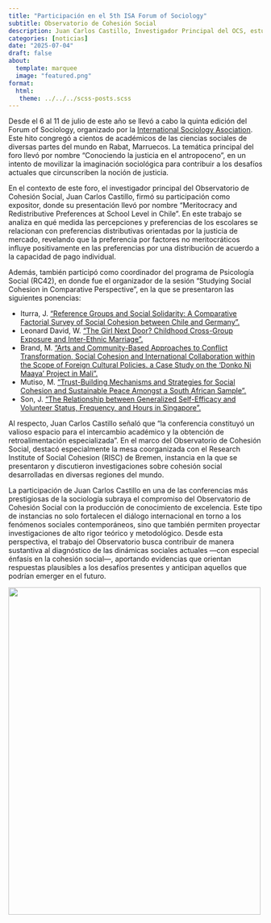 ```yaml
---
title: "Participación en el 5th ISA Forum of Sociology"
subtitle: Observatorio de Cohesión Social
description: Juan Carlos Castillo, Investigador Principal del OCS, estuvo presente en la conferencia que este año tuvo lugar en Rabat, Marruecos.
categories: [noticias]
date: "2025-07-04"
draft: false
about:
  template: marquee
  image: "featured.png"
format: 
  html: 
   theme: ../../../scss-posts.scss
---
```

Desde el 6 al 11 de julio de este año se llevó a cabo la quinta edición del Forum of Sociology, organizado por la [International Sociology Asociation](https://www.isa-sociology.org/en). Este hito congregó a cientos de académicos de las ciencias sociales de diversas partes del mundo en Rabat, Marruecos. La temática principal del foro llevó por nombre "Conociendo la justicia en el antropoceno", en un intento de movilizar la imaginación sociológica para contribuir a los desafíos actuales que circunscriben la noción de justicia. 

En el contexto de este foro, el investigador principal del Observatorio de Cohesión Social, Juan Carlos Castillo, firmó su participación como expositor, donde su presentación llevó por nombre "Meritocracy and Redistributive Preferences at School Level in Chile". En este trabajo se analiza en qué medida las percepciones y preferencias de los escolares se relacionan con preferencias distributivas orientadas por la justicia de mercado, revelando que la preferencia por factores no meritocráticos influye positivamente en las preferencias por una distribución de acuerdo a la capacidad de pago individual. 

Además, también participó  como coordinador del programa de Psicología Social (RC42), en donde fue el organizador de la sesión "Studying Social Cohesion in Comparative Perspective", en la que se presentaron las siguientes ponencias:

- Iturra, J. ["Reference Groups and Social Solidarity: A Comparative Factorial Survey of Social Cohesion between Chile and Germany".](https://isaconf.confex.com/isaconf/forum2025/meetingapp.cgi/Paper/162136)
- Leonard David, W. ["The Girl Next Door? Childhood Cross-Group Exposure and Inter-Ethnic Marriage".](https://isaconf.confex.com/isaconf/forum2025/meetingapp.cgi/Paper/159850)
- Brand, M. ["Arts and Community-Based Approaches to Conflict Transformation, Social Cohesion and International Collaboration within the Scope of Foreign Cultural Policies. a Case Study on the ‘Donko Ni Maaya’ Project in Mali".](https://isaconf.confex.com/isaconf/forum2025/meetingapp.cgi/Paper/162716)
- Mutiso, M. ["Trust-Building Mechanisms and Strategies for Social Cohesion and Sustainable Peace Amongst a South African Sample".](https://isaconf.confex.com/isaconf/forum2025/meetingapp.cgi/Paper/166348)
- Son, J. ["The Relationship between Generalized Self-Efficacy and Volunteer Status, Frequency, and Hours in Singapore".](https://isaconf.confex.com/isaconf/forum2025/meetingapp.cgi/Paper/159433)

Al respecto, Juan Carlos Castillo señaló que "la conferencia constituyó un valioso espacio para el intercambio académico y la obtención de retroalimentación especializada". En el marco del Observatorio de Cohesión Social, destacó especialmente la mesa coorganizada con el Research Institute of Social Cohesion (RISC) de Bremen, instancia en la que se presentaron y discutieron investigaciones sobre cohesión social desarrolladas en diversas regiones del mundo.

La participación de Juan Carlos Castillo en una de las conferencias más prestigiosas de la sociología subraya el compromiso del Observatorio de Cohesión Social con la producción de conocimiento de excelencia. Este tipo de instancias no solo fortalecen el diálogo internacional en torno a los fenómenos sociales contemporáneos, sino que también permiten proyectar investigaciones de alto rigor teórico y metodológico. Desde esta perspectiva, el trabajo del Observatorio busca contribuir de manera sustantiva al diagnóstico de las dinámicas sociales actuales —con especial énfasis en la cohesión social—, aportando evidencias que orientan respuestas plausibles a los desafíos presentes y anticipan aquellos que podrían emerger en el futuro.

![](panel-isa.jpeg){width=500px height=650px}